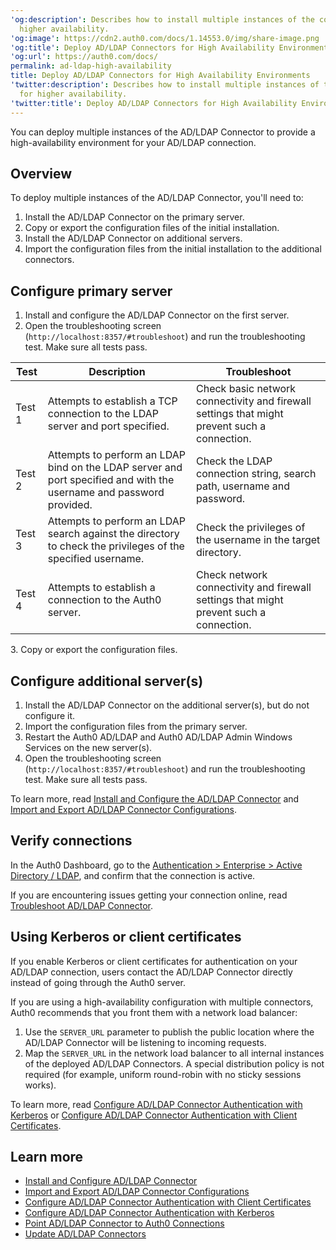 ---
'og:description': Describes how to install multiple instances of the connector for
  higher availability.
'og:image': https://cdn2.auth0.com/docs/1.14553.0/img/share-image.png
'og:title': Deploy AD/LDAP Connectors for High Availability Environments
'og:url': https://auth0.com/docs/
permalink: ad-ldap-high-availability
title: Deploy AD/LDAP Connectors for High Availability Environments
'twitter:description': Describes how to install multiple instances of the connector
  for higher availability.
'twitter:title': Deploy AD/LDAP Connectors for High Availability Environments
---
You can deploy multiple instances of the AD/LDAP Connector to provide a high-availability environment for your AD/LDAP connection.

## Overview

To deploy multiple instances of the AD/LDAP Connector, you'll need to:

1. Install the AD/LDAP Connector on the primary server.
2. Copy or export the configuration files of the initial installation.
3. Install the AD/LDAP Connector on additional servers.
4. Import the configuration files from the initial installation to the additional connectors.

## Configure primary server

1. Install and configure the AD/LDAP Connector on the first server.
2. Open the troubleshooting screen (`http://localhost:8357/#troubleshoot`) and run the troubleshooting test. Make sure all tests pass.

<table class="table"><thead>
<tr>
<th>Test</th>
<th>Description</th>
<th>Troubleshoot</th>
</tr>
</thead>
<tbody>
<tr>
<td>Test 1</td>
<td>Attempts to establish a TCP connection to the LDAP server and port specified.</td>
<td>Check basic network connectivity and firewall settings that might prevent such a connection.</td>
</tr>
<tr>
<td>Test 2</td>
<td>Attempts to perform an LDAP bind on the LDAP server and port specified and with the username and password provided.</td>
<td>Check the LDAP connection string, search path, username and password.</td>
</tr>
<tr>
<td>Test 3</td>
<td>Attempts to perform an LDAP search against the directory to check the privileges of the specified username.</td>
<td>Check the privileges of the username in the target directory.</td>
</tr>
<tr>
<td>Test 4</td>
<td>Attempts to establish a connection to the Auth0 server.</td>
<td>Check network connectivity and firewall settings that might prevent such a connection.</td>
</tr>
</tbody>
</table>
3. Copy or export the configuration files.

## Configure additional server(s)

1. Install the AD/LDAP Connector on the additional server(s), but do not configure it.
2. Import the configuration files from the primary server.
3. Restart the Auth0 AD/LDAP and Auth0 AD/LDAP Admin Windows Services on the new server(s).
4. Open the troubleshooting screen (`http://localhost:8357/#troubleshoot`) and run the troubleshooting test. Make sure all tests pass.

To learn more, read [Install and Configure the AD/LDAP Connector](/docs/authenticate/identity-providers/enterprise-identity-providers/active-directory-ldap/ad-ldap-connector/install-configure-ad-ldap-connector) and [Import and Export AD/LDAP Connector Configurations](/docs/authenticate/identity-providers/enterprise-identity-providers/active-directory-ldap/ad-ldap-connector/import-export-ad-ldap-connector-configs).

## Verify connections

In the <Tooltip tip="Auth0 Dashboard: Auth0's main product to configure your services." cta="View Glossary" href="/docs/glossary?term=Auth0+Dashboard">Auth0 Dashboard</Tooltip>, go to the [Authentication > Enterprise > Active Directory / LDAP](https://manage.auth0.com/#/connections/enterprise/ad), and confirm that the connection is active.

If you are encountering issues getting your connection online, read [Troubleshoot AD/LDAP Connector](/docs/troubleshoot/integration-extensibility-issues/troubleshoot-ad-ldap-connector).

## Using Kerberos or client certificates

If you enable Kerberos or client certificates for authentication on your AD/LDAP connection, users contact the AD/LDAP Connector directly instead of going through the Auth0 server.

If you are using a high-availability configuration with multiple connectors, Auth0 recommends that you front them with a network load balancer:

1. Use the `SERVER_URL` parameter to publish the public location where the AD/LDAP Connector will be listening to incoming requests.
2. Map the `SERVER_URL` in the network load balancer to all internal instances of the deployed AD/LDAP Connectors. A special distribution policy is not required (for example, uniform round-robin with no sticky sessions works).

To learn more, read [Configure AD/LDAP Connector Authentication with Kerberos](/docs/authenticate/identity-providers/enterprise-identity-providers/active-directory-ldap/ad-ldap-connector/configure-ad-ldap-connector-with-kerberos) or [Configure AD/LDAP Connector Authentication with Client Certificates](/docs/authenticate/identity-providers/enterprise-identity-providers/active-directory-ldap/ad-ldap-connector/configure-ad-ldap-connector-client-certificates).

## Learn more

* [Install and Configure AD/LDAP Connector](/docs/authenticate/identity-providers/enterprise-identity-providers/active-directory-ldap/ad-ldap-connector/install-configure-ad-ldap-connector)
* [Import and Export AD/LDAP Connector Configurations](/docs/authenticate/identity-providers/enterprise-identity-providers/active-directory-ldap/ad-ldap-connector/import-export-ad-ldap-connector-configs)
* [Configure AD/LDAP Connector Authentication with Client Certificates](/docs/authenticate/identity-providers/enterprise-identity-providers/active-directory-ldap/ad-ldap-connector/configure-ad-ldap-connector-client-certificates)
* [Configure AD/LDAP Connector Authentication with Kerberos](/docs/authenticate/identity-providers/enterprise-identity-providers/active-directory-ldap/ad-ldap-connector/configure-ad-ldap-connector-with-kerberos)
* [Point AD/LDAP Connector to Auth0 Connections](/docs/authenticate/identity-providers/enterprise-identity-providers/active-directory-ldap/ad-ldap-connector/ad-ldap-connector-to-auth0)
* [Update AD/LDAP Connectors](/docs/authenticate/identity-providers/enterprise-identity-providers/active-directory-ldap/ad-ldap-connector/update-ad-ldap-connectors)